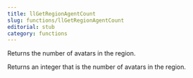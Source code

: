 ```yaml
---
title: llGetRegionAgentCount
slug: functions/llGetRegionAgentCount
editorial: stub
category: functions
---
```


<LSLFunction name="llGetRegionAgentCount"/>

Returns the number of avatars in the region.

Returns an integer that is the number of avatars in the region.
